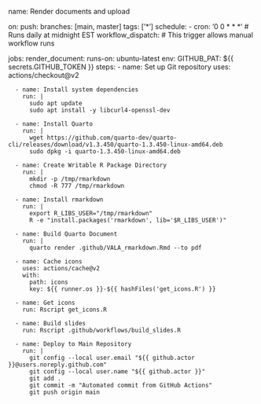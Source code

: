 name: Render documents and upload

on:
  push:
    branches: [main, master]
    tags: ['*']
  schedule:
    - cron: '0 0 * * *'  # Runs daily at midnight EST
  workflow_dispatch:  # This trigger allows manual workflow runs

jobs:
  render_document:
    runs-on: ubuntu-latest
    env:
      GITHUB_PAT: ${{ secrets.GITHUB_TOKEN }}
    steps:
      - name: Set up Git repository
        uses: actions/checkout@v2

      - name: Install system dependencies
        run: |
          sudo apt update
          sudo apt install -y libcurl4-openssl-dev

      - name: Install Quarto
        run: |
          wget https://github.com/quarto-dev/quarto-cli/releases/download/v1.3.450/quarto-1.3.450-linux-amd64.deb
          sudo dpkg -i quarto-1.3.450-linux-amd64.deb

      - name: Create Writable R Package Directory
        run: |
          mkdir -p /tmp/rmarkdown
          chmod -R 777 /tmp/rmarkdown

      - name: Install rmarkdown
        run: |
          export R_LIBS_USER="/tmp/rmarkdown"
          R -e "install.packages('rmarkdown', lib='$R_LIBS_USER')"

      - name: Build Quarto Document
        run: |
          quarto render .github/VALA_rmarkdown.Rmd --to pdf

      - name: Cache icons
        uses: actions/cache@v2
        with:
          path: icons
          key: ${{ runner.os }}-${{ hashFiles('get_icons.R') }}

      - name: Get icons
        run: Rscript get_icons.R

      - name: Build slides
        run: Rscript .github/workflows/build_slides.R

      - name: Deploy to Main Repository
        run: |
          git config --local user.email "${{ github.actor }}@users.noreply.github.com"
          git config --local user.name "${{ github.actor }}"
          git add .
          git commit -m "Automated commit from GitHub Actions"
          git push origin main
